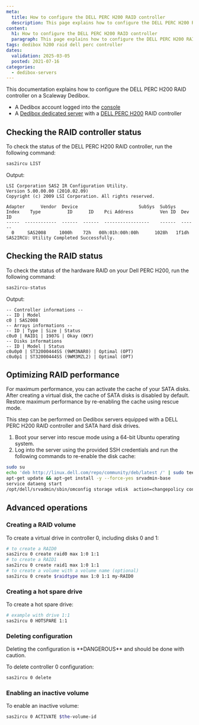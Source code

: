 ```yaml
---
meta:
  title: How to configure the DELL PERC H200 RAID controller
  description: This page explains how to configure the DELL PERC H200 RAID controller on a Scaleway Dedibox
content:
  h1: How to configure the DELL PERC H200 RAID controller
  paragraph: This page explains how to configure the DELL PERC H200 RAID controller on a Scaleway Dedibox
tags: dedibox h200 raid dell perc controller
dates:
  validation: 2025-03-05
  posted: 2021-07-16
categories:
  - dedibox-servers
---
```


This documentation explains how to configure the DELL PERC H200 RAID controller on a Scaleway Dedibox.

<Macro id="requirements" />

- A Dedibox account logged into the [console](https://console.online.net)
- A [Dedibox dedicated server](https://www.scaleway.com/en/dedibox/) with a [DELL PERC H200](https://www.dell.com/support/kbdoc/en-us/000134280/perc-dell-perc-h200-and-6gbps-sas-hba-features) RAID controller

## Checking the RAID controller status
To check the status of the DELL PERC H200 RAID controller, run the following command:
  ```bash
  sas2ircu LIST
  ```
  Output:
  ```
  LSI Corporation SAS2 IR Configuration Utility.
  Version 5.00.00.00 (2010.02.09)
  Copyright (c) 2009 LSI Corporation. All rights reserved.

  Adapter      Vendor  Device                       SubSys  SubSys
  Index    Type          ID      ID    Pci Address          Ven ID  Dev ID
  -----  ------------  ------  ------  -----------------    ------  ------
    0     SAS2008     1000h    72h   00h:01h:00h:00h      1028h   1f1dh
  SAS2IRCU: Utility Completed Successfully.
  ```

## Checking the RAID status
To check the status of the hardware RAID on your Dell PERC H200, run the following command:
  ```bash
  sas2ircu-status
  ```
  Output:
  ```
  -- Controller informations --
  -- ID | Model
  c0 | SAS2008
  -- Arrays informations --
  -- ID | Type | Size | Status
  c0u0 | RAID1 | 1907G | Okay (OKY)
  -- Disks informations
  -- ID | Model | Status
  c0u0p0 | ST32000444SS (9WM3NAR0) | Optimal (OPT)
  c0u0p1 | ST32000444SS (9WM3MZL2) | Optimal (OPT)
  ```

## Optimizing RAID performance
For maximum performance, you can activate the cache of your SATA disks. After creating a virtual disk, the cache of SATA disks is disabled by default. Restore maximum performance by re-enabling the cache using rescue mode.

<Message type="note">
  This step can be performed on Dedibox servers equipped with a DELL PERC H200 RAID controller and SATA hard disk drives.
</Message>

1. Boot your server into rescue mode using a 64-bit Ubuntu operating system.
2. Log into the server using the provided SSH credentials and run the following commands to re-enable the disk cache:
  ```bash
  sudo su
  echo 'deb http://linux.dell.com/repo/community/deb/latest /' | sudo tee -a  /etc/apt/sources.list.d/linux.dell.com.sources.list
  apt-get update && apt-get install -y --force-yes srvadmin-base
  service dataeng start
  /opt/dell/srvadmin/sbin/omconfig storage vdisk  action=changepolicy controller=0 vdisk=0 diskcachepolicy=enabled
  ```

## Advanced operations
### Creating a RAID volume
To create a virtual drive in controller 0, including disks 0 and 1:
  ```bash
  # to create a RAID0
  sas2ircu 0 create raid0 max 1:0 1:1
  # to create a RAID1
  sas2ircu 0 create raid1 max 1:0 1:1
  # to create a volume with a volume name (optional)
  sas2ircu 0 create $raidtype max 1:0 1:1 my-RAID0
  ```

### Creating a hot spare drive
To create a hot spare drive:
  ```bash
  # example with drive 1:1
  sas2ircu 0 HOTSPARE 1:1
  ```

### Deleting configuration
<Message type="important">
  Deleting the configuration is **DANGEROUS** and should be done with caution.
</Message>

To delete controller 0 configuration:
  ```bash
  sas2ircu 0 delete
  ```

### Enabling an inactive volume
To enable an inactive volume:
```bash
sas2ircu 0 ACTIVATE $the-volume-id
```

